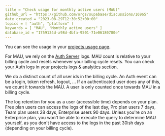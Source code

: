 ```yaml
---
title = "Check usage for monthly active users (MAU)"
github_url = "https://github.com/orgs/supabase/discussions/16965"
date_created = "2023-08-29T12:30:52+00:00"
topics = [ "auth", "platform" ]
keywords = [ "MAU", "Monthly active users" ]
database_id = "1759134d-a98d-4bfa-9501-71e06180700e"
---
```


You can see the usage in your [projects usage page](https://app.supabase.com/project/_/settings/billing/usage).

For MAU, we rely on the [Auth Server](https://github.com/supabase/auth) logs. MAU count is relative to your billing cycle and resets whenever your billing cycle resets. You can check your Auth logs in your [projects logs & analytics section](https://supabase.com/dashboard/project/_/logs/auth-logs).

We do a distinct count of all user ids in the billing cycle. An Auth event can be a login, token refresh, logout, ... If an authenticated user does any of this, we count it towards the MAU. A user is only counted once towards MAU in a billing cycle.

The log retention for you as a user (accessible time) depends on your plan. Free plan users can access the logs of the last day, Pro plan users 7 days, Team plan users 28 days, Enterprise users 90 days. Unless you're on an Enterprise plan, you won't be able to execute the query to determine MAU yourself, as you don't have access to the logs in the past 30ish days (depending on your billing cycle).
